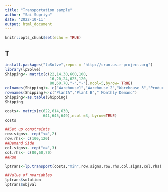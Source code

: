 ```yaml
---
title: "Transportation sample"
author: "Sai Supriya"
date: '2022-10-11'
output: html_document
---
```


```r
knitr::opts_chunk$set(echo = TRUE)
```


## T

```r
install.packages("lpSolve",repos = "http://cran.us.r-project.org")
library(lpSolve)
Shipping<- matrix(c(22,14,30,600,100,
                    16,20,24,625,120,
                    80,60,70,"-","-"),ncol=5,byrow= TRUE)
colnames(Shipping)<- c("Warehouse1","Warehouse 2","Warehouse 3","Production cost","Production Capacity")
rownames(Shipping)<-c("PlantA","Plant B"," Monthly Demand")
Shipping<-as.table(Shipping)
Shipping

costs<- matrix(c(622,614,630,
                 641,645,649),ncol =3, byrow=TRUE)
costs

##Set up constraints
row.signs<- rep("<=",2)
row.rhs<- c(100,120)
##Demand Side
col.signs<- rep(">=",3)
col.rhs<- c(80,60,70)
##Run

lptrans<-lp.transport(costs,"min",row.signs,row.rhs,col.signs,col.rhs)

##Value of nvariables
lptrans$solution
lptrans$objval

```




